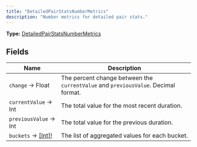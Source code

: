 ```yaml
---
title: "DetailedPairStatsNumberMetrics"
description: "Number metrics for detailed pair stats."
---
```


**Type:** [DetailedPairStatsNumberMetrics](/api-reference/types/detailedpairstatsnumbermetrics)

## Fields

| Name | Description |
|------|-------------|
| `change` → Float | The percent change between the `currentValue` and `previousValue`. Decimal format. |
| `currentValue` → Int | The total value for the most recent duration. |
| `previousValue` → Int | The total value for the previous duration. |
| `buckets` → [[Int]!](/api-reference/types/int) | The list of aggregated values for each bucket. |

